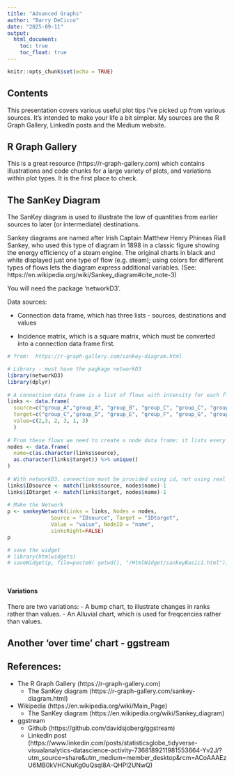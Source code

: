 ```yaml
---
title: "Advanced Graphs"
author: "Barry DeCicco"
date: "2025-09-11"
output:
  html_document:
    toc: true
    toc_float: true
---
```


```r
knitr::opts_chunk$set(echo = TRUE)
```

## Contents


This presentation covers various useful plot tips I've picked up from various sources.   It's intended to make your life a bit simpler. My sources are the R Graph Gallery, LinkedIn posts and the Medium website.


## R Graph Gallery

This is a great resource (https://r-graph-gallery.com) which contains illustrations and code chunks for a large variety of plots, and variations within plot types.  It is the first place to check.


## The SanKey Diagram

The SanKey diagram is used to illustrate the low of quantities from earlier sources to later (or intermediate) destinations.

Sankey diagrams are named after Irish Captain Matthew Henry Phineas Riall Sankey, who used this type of diagram in 1898 in a classic figure showing the energy efficiency of a steam engine. The original charts in black and white displayed just one type of flow (e.g. steam); using colors for different types of flows lets the diagram express additional variables. (See: https://en.wikipedia.org/wiki/Sankey_diagram#cite_note-3)

You will need the package 'networkD3'.

Data sources:

- Connection data frame, which has three lists - sources, destinations and values

- Incidence matrix, which is a square matrix, which must be converted into a connection data frame first.

```r

# from:  https://r-graph-gallery.com/sankey-diagram.html

# Library - must have the pagkage networkD3
library(networkD3)
library(dplyr)
 
# A connection data frame is a list of flows with intensity for each flow
links <- data.frame(
  source=c("group_A","group_A", "group_B", "group_C", "group_C", "group_E"), 
  target=c("group_C","group_D", "group_E", "group_F", "group_G", "group_H"), 
  value=c(2,3, 2, 3, 1, 3)
  )
 
# From these flows we need to create a node data frame: it lists every entities involved in the flow
nodes <- data.frame(
  name=c(as.character(links$source), 
  as.character(links$target)) %>% unique()
)
 
# With networkD3, connection must be provided using id, not using real name like in the links dataframe.. So we need to reformat it.
links$IDsource <- match(links$source, nodes$name)-1 
links$IDtarget <- match(links$target, nodes$name)-1
 
# Make the Network
p <- sankeyNetwork(Links = links, Nodes = nodes,
              Source = "IDsource", Target = "IDtarget",
              Value = "value", NodeID = "name", 
              sinksRight=FALSE)
p

# save the widget
# library(htmlwidgets)
# saveWidget(p, file=paste0( getwd(), "/HtmlWidget/sankeyBasic1.html"))




```

#### Variations

There are two variations:
- A bump chart, to illustrate changes in ranks rather than values.
- An Alluvial chart, which is used for freqcencies rather than values.

## Another 'over time' chart - ggstream







## References:

- The R Graph Gallery (https://r-graph-gallery.com)
  - The SanKey diagram (https://r-graph-gallery.com/sankey-diagram.html)
- Wikipedia (https://en.wikipedia.org/wiki/Main_Page)
  - The SanKey diagram (https://en.wikipedia.org/wiki/Sankey_diagram)
- ggstream
  - Github (https://github.com/davidsjoberg/ggstream)
  - LinkedIn post (https://www.linkedin.com/posts/statisticsglobe_tidyverse-visualanalytics-datascience-activity-7368189211981553664-Yv2J/?utm_source=share&utm_medium=member_desktop&rcm=ACoAAAEzU6MB0kVHCNuKg0uQsqI8A-QHPl2UNwQ)
  

